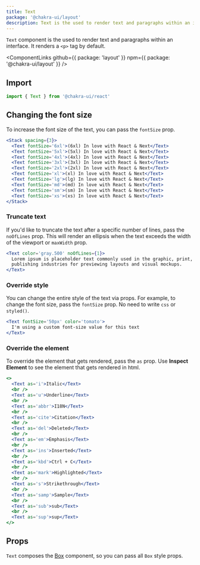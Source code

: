 ```yaml
---
title: Text
package: '@chakra-ui/layout'
description: Text is the used to render text and paragraphs within an interface.
---
```


`Text` component is the used to render text and paragraphs within an interface.
It renders a `<p>` tag by default.

<ComponentLinks
  github={{ package: 'layout' }}
  npm={{ package: '@chakra-ui/layout' }}
/>

<carbon-ad></carbon-ad>

## Import

```js
import { Text } from '@chakra-ui/react'
```

## Changing the font size

To increase the font size of the text, you can pass the `fontSize` prop.

```jsx
<Stack spacing={3}>
  <Text fontSize='6xl'>(6xl) In love with React & Next</Text>
  <Text fontSize='5xl'>(5xl) In love with React & Next</Text>
  <Text fontSize='4xl'>(4xl) In love with React & Next</Text>
  <Text fontSize='3xl'>(3xl) In love with React & Next</Text>
  <Text fontSize='2xl'>(2xl) In love with React & Next</Text>
  <Text fontSize='xl'>(xl) In love with React & Next</Text>
  <Text fontSize='lg'>(lg) In love with React & Next</Text>
  <Text fontSize='md'>(md) In love with React & Next</Text>
  <Text fontSize='sm'>(sm) In love with React & Next</Text>
  <Text fontSize='xs'>(xs) In love with React & Next</Text>
</Stack>
```

### Truncate text

If you'd like to truncate the text after a specific number of lines, pass the
`noOfLines` prop. This will render an ellipsis when the text exceeds the width
of the viewport or `maxWidth` prop.

```jsx
<Text color='gray.500' noOfLines={1}>
  Lorem ipsum is placeholder text commonly used in the graphic, print, and
  publishing industries for previewing layouts and visual mockups.
</Text>
```

### Override style

You can change the entire style of the text via props. For example, to change
the font size, pass the `fontSize` prop. No need to write `css` or `styled()`.

```jsx
<Text fontSize='50px' color='tomato'>
  I'm using a custom font-size value for this text
</Text>
```

### Override the element

To override the element that gets rendered, pass the `as` prop. Use **Inspect
Element** to see the element that gets rendered in html.

```jsx
<>
  <Text as='i'>Italic</Text>
  <br />
  <Text as='u'>Underline</Text>
  <br />
  <Text as='abbr'>I18N</Text>
  <br />
  <Text as='cite'>Citation</Text>
  <br />
  <Text as='del'>Deleted</Text>
  <br />
  <Text as='em'>Emphasis</Text>
  <br />
  <Text as='ins'>Inserted</Text>
  <br />
  <Text as='kbd'>Ctrl + C</Text>
  <br />
  <Text as='mark'>Highlighted</Text>
  <br />
  <Text as='s'>Strikethrough</Text>
  <br />
  <Text as='samp'>Sample</Text>
  <br />
  <Text as='sub'>sub</Text>
  <br />
  <Text as='sup'>sup</Text>
</>
```

## Props

`Text` composes the [Box](/docs/components/layout/box) component, so you can
pass all `Box` style props.

<PropsTable of='Text' omit={null} />
